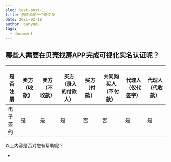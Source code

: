```yaml
---
slug: test-post-1
title: 测试添加一个新文章
date: 2021-02-18
author: banyudu
tags:
  - document
---
```



## 哪些人需要在贝壳找房APP完成可视化实名认证呢？

- - -

| 是否注册 | 卖方 （收款） | 卖方 （不收款） | 买方 （录入的付款人） | 买方 （付款） | 共同购买人 （不付款） | 代理人 （仅代签字） | 代理人 （代收款） |
| ---- | ------- | -------- | ----------- | ------- | ----------- | ---------- | --------- |
| 电子签约 | 是       | 是        | 是           | 否       | 否           | 是          | 是         |

以上内容是否对您有帮助呢？

* [](<>)